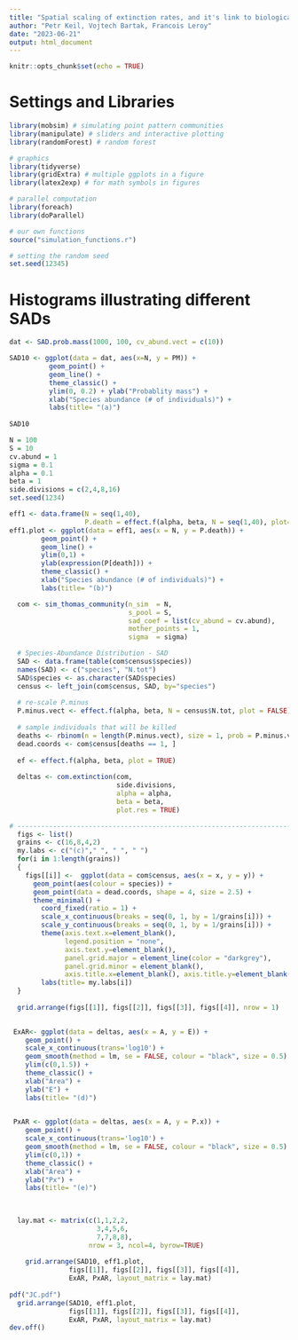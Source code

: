 ```yaml
---
title: "Spatial scaling of extinction rates, and it's link to biological processes"
author: "Petr Keil, Vojtech Bartak, Francois Leroy"
date: "2023-06-21"
output: html_document
---
```


```r
knitr::opts_chunk$set(echo = TRUE)
```

# Settings and Libraries

```r
library(mobsim) # simulating point pattern communities
library(manipulate) # sliders and interactive plotting
library(randomForest) # random forest

# graphics
library(tidyverse)
library(gridExtra) # multiple ggplots in a figure
library(latex2exp) # for math symbols in figures

# parallel computation
library(foreach)
library(doParallel)

# our own functions
source("simulation_functions.r")

# setting the random seed
set.seed(12345)
```

# Histograms illustrating different SADs

```r
dat <- SAD.prob.mass(1000, 100, cv_abund.vect = c(10))

SAD10 <- ggplot(data = dat, aes(x=N, y = PM)) +
          geom_point() +
          geom_line() +
          theme_classic() + 
          ylim(0, 0.2) + ylab("Probablity mass") + 
          xlab("Species abundance (# of individuals)") +
          labs(title= "(a)") 
          
SAD10

N = 100
S = 10
cv.abund = 1
sigma = 0.1
alpha = 0.1
beta = 1
side.divisions = c(2,4,8,16)
set.seed(1234)

eff1 <- data.frame(N = seq(1,40), 
                   P.death = effect.f(alpha, beta, N = seq(1,40), plot=FALSE))
eff1.plot <- ggplot(data = eff1, aes(x = N, y = P.death)) + 
        geom_point() +
        geom_line() +
        ylim(0,1) + 
        ylab(expression(P[death])) +
        theme_classic() + 
        xlab("Species abundance (# of individuals)") +
        labs(title= "(b)") 

  com <- sim_thomas_community(n_sim  = N,
                              s_pool = S,
                              sad_coef = list(cv_abund = cv.abund),
                              mother_points = 1,
                              sigma  = sigma)

  # Species-Abundance Distribution - SAD
  SAD <- data.frame(table(com$census$species))
  names(SAD) <- c("species", "N.tot")
  SAD$species <- as.character(SAD$species)
  census <- left_join(com$census, SAD, by="species")
  
  # re-scale P.minus
  P.minus.vect <- effect.f(alpha, beta, N = census$N.tot, plot = FALSE)
  
  # sample individuals that will be killed
  deaths <- rbinom(n = length(P.minus.vect), size = 1, prob = P.minus.vect)
  dead.coords <- com$census[deaths == 1, ]
  
  ef <- effect.f(alpha, beta, plot = TRUE)
  
  deltas <- com.extinction(com, 
                           side.divisions, 
                           alpha = alpha, 
                           beta = beta,
                           plot.res = TRUE)

# ------------------------------------------------------------------------------  
  figs <- list()
  grains <- c(16,8,4,2)
  my.labs <- c("(c)"," ", " ", " ")
  for(i in 1:length(grains))
  {
    figs[[i]] <-  ggplot(data = com$census, aes(x = x, y = y)) +
      geom_point(aes(colour = species)) + 
      geom_point(data = dead.coords, shape = 4, size = 2.5) +
      theme_minimal() + 
        coord_fixed(ratio = 1) +
        scale_x_continuous(breaks = seq(0, 1, by = 1/grains[i])) + 
        scale_y_continuous(breaks = seq(0, 1, by = 1/grains[i])) + 
        theme(axis.text.x=element_blank(),
              legend.position = "none",
              axis.text.y=element_blank(),
              panel.grid.major = element_line(color = "darkgrey"),
              panel.grid.minor = element_blank(),
              axis.title.x=element_blank(), axis.title.y=element_blank()) +
        labs(title= my.labs[i]) 
  }
  
  grid.arrange(figs[[1]], figs[[2]], figs[[3]], figs[[4]], nrow = 1)

    
 ExAR<- ggplot(data = deltas, aes(x = A, y = E)) + 
    geom_point() +
    scale_x_continuous(trans='log10') +
    geom_smooth(method = lm, se = FALSE, colour = "black", size = 0.5) +
    ylim(c(0,1.5)) + 
    theme_classic() +
    xlab("Area") +
    ylab("E") +
    labs(title= "(d)")

   
 PxAR <- ggplot(data = deltas, aes(x = A, y = P.x)) + 
    geom_point() +
    scale_x_continuous(trans='log10') +
    geom_smooth(method = lm, se = FALSE, colour = "black", size = 0.5) +
    ylim(c(0,1)) + 
    theme_classic() +
    xlab("Area") +
    ylab("Px") +
    labs(title= "(e)") 

  
  
  lay.mat <- matrix(c(1,1,2,2,
                      3,4,5,6,
                      7,7,8,8), 
                    nrow = 3, ncol=4, byrow=TRUE)
  
    grid.arrange(SAD10, eff1.plot,
               figs[[1]], figs[[2]], figs[[3]], figs[[4]],
               ExAR, PxAR, layout_matrix = lay.mat)
  
pdf("JC.pdf")  
  grid.arrange(SAD10, eff1.plot,
               figs[[1]], figs[[2]], figs[[3]], figs[[4]],
               ExAR, PxAR, layout_matrix = lay.mat)
dev.off()
```







